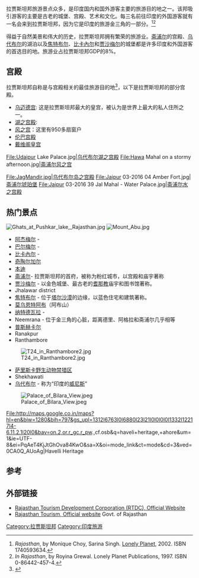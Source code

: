 拉贾斯坦邦旅游景点众多，是印度国内和国外游客主要的旅游目的地之一。该邦吸引游客的主要是古老的城堡、宫殿、艺术和文化。每三名前往印度的外国游客就有一名会来到拉贾斯坦邦，因为它是印度的旅游金三角的一部分。<ref>''Rajasthan'', by Monique Choy, Sarina Singh. [[Lonely_Planet|Lonely Planet]], 2002. ISBN	1740593634.</ref><ref>''In Rajasthan'', by Royina Grewal. Lonely Planet Publications, 1997. ISBN 0-86442-457-4.</ref>

得益于自然美景和伟大的历史，拉贾斯坦邦拥有繁荣的旅游业。[[斋浦尔|斋浦尔]]的宫殿、[[乌代布尔|乌代布尔]]的湖泊以及[[焦特布尔|焦特布尔]]、[[比卡內尔|比卡內尔]]和[[贾沙梅尔|贾沙梅尔]]的城堡都是许多印度和外国游客的首选目的地。旅游业占拉贾斯坦邦GDP的8%。 

==宫殿==
拉贾斯坦邦自称是与宫殿相关的最佳旅游目的地<ref>{{Cite web |url=http://traveljee.com/india/top-10-beautiful-royal-palaces-forts-rajasthan/ |title=存档副本 |accessdate=2016-02-04 |archive-date=2015-11-16 |archive-url=https://web.archive.org/web/20151116051359/http://traveljee.com/india/top-10-beautiful-royal-palaces-forts-rajasthan/ |dead-url=no }}</ref>，以下是拉贾斯坦邦的部分宫殿。

* [[乌迈德宫|乌迈德宫]]: 这是拉贾斯坦邦最大的皇宫，被认为是世界上最大的私人住所之一。
* [[湖之宫殿|湖之宫殿]]: 
* [[风之宫|风之宫]]：这里有950多扇窗户
* [[伦巴宫殿|伦巴宫殿]]
* [[戴维阁皇宫|戴维阁皇宫]]

<gallery widths=240px heights=200px>
File:Udaipur Lake Palace.jpg|[[乌代布尔|乌代布尔]][[湖之宫殿|湖之宫殿]]
File:Hawa Mahal on a stormy afternoon.jpg|[[斋浦尔|斋浦尔]][[风之宫|风之宫]]

File:JagMandir.jpg|[[乌代布尔|乌代布尔]][[岛之宫殿|岛之宫殿]]
File:Jaipur 03-2016 04 Amber Fort.jpg|[[斋浦尔|斋浦尔]][[琥珀堡|琥珀堡]]
File:Jaipur 03-2016 39 Jal Mahal - Water Palace.jpg|[[斋浦尔|斋浦尔]][[水之宫殿|水之宫殿]]
</gallery>

== 热门景点 ==
[[File:Ghats_at_Pushkar_lake,_Rajasthan.jpg|right]]
[[File:Mount_Abu.jpg|thumb]]
*[[阿杰梅尔|阿杰梅尔]] - 
*[[巴尔梅尔|巴尔梅尔]] - 
*[[比卡內尔|比卡內尔]] - 
*[[奇陶尔加尔|奇陶尔加尔]]
*[[本迪|本迪]]
*[[斋浦尔|斋浦尔]]- 拉贾斯坦邦的首府，被称为粉红城市，以宫殿和庙宇著称
*[[贾沙梅尔|贾沙梅尔]] - 以金色城堡、最古老的[[耆那教|耆那教]]庙宇和图书馆著称。
*Jhalawar district
*[[焦特布尔|焦特布尔]] -  位于[[塔尔沙漠|塔尔沙漠]]的边缘，以蓝色住宅和建筑著称。
*[[莫乌恩特阿布|莫乌恩特阿布]]（阿布山） 
*[[纳特德瓦拉|纳特德瓦拉]] - 
*Neemrana - 位于金三角的心脏，距离德里、阿格拉和斋浦尔几乎相等
*[[普斯赫卡尔|普斯赫卡尔]] 
*Ranakpur
*Ranthambore
[[File:T24_in_Ranthambore2.jpg|thumb]]
*[[萨里斯卡野生动物禁猎区|萨里斯卡野生动物禁猎区]]
*Shekhawati
*[[乌代布尔|乌代布尔]] - 称为“印度的[[威尼斯|威尼斯]]”
[[File:Palace_of_Bilara_View.jpeg|thumb]]
<gallery>
File:http://maps.google.co.in/maps?hl=en&biw=1280&bih=797&gs_upl=1312l6763l0l6880l23l21l0l0l0l0l1332l12217l4-6.11.2.1l20l0&bav=on.2,or.r_gc.r_pw.,cf.osb&q=haveli+heritage,+ahore&um=1&ie=UTF-8&ei=PqAeT4KjJtGhOva84KwO&sa=X&oi=mode_link&ct=mode&cd=3&ved=0CA0Q_AUoAg|Havelli Heritage
</gallery>

== 参考 ==
{{Reflist}}
{{commons category|Tourism in Rajasthan}}
==外部链接==
* [http://www.rtdc.in/ Rajasthan Tourism Development Corporation (RTDC), Official Website] {{Wayback|url=http://www.rtdc.in/ |date=20120919062157 }}
* [https://web.archive.org/web/20090723042334/http://www.rajasthantourism.gov.in/Home.aspx Rajasthan Tourism, Official website] Govt. of Rajasthan
[[Category:拉贾斯坦邦|Category:拉贾斯坦邦]]
[[Category:印度旅游|Category:印度旅游]]